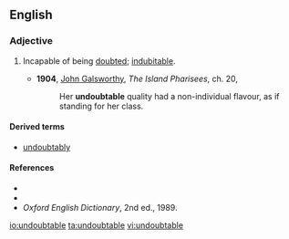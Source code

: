 ==English==

===Adjective===
{{en-adj|-}}

# {{context|rare|lang=en}} Incapable of being [[doubt]]ed; [[indubitable]].
#* '''1904''', [[w:John_Galsworthy|John Galsworthy]], ''The Island Pharisees'', ch. 20,
#*: Her '''undoubtable''' quality had a non-individual flavour, as if standing for her class.

====Derived terms====
* [[undoubtably]]

====References====
* {{R:Webster 1913}}
* {{R:Dictionary.com}}
* ''Oxford English Dictionary'', 2nd ed., 1989.

[[io:undoubtable]]
[[ta:undoubtable]]
[[vi:undoubtable]]